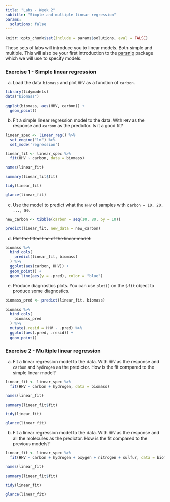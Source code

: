 ```yaml
---
title: "Labs - Week 2"
subtitle: "Simple and multiple linear regression"
params: 
  solutions: false
---
```


```r
knitr::opts_chunk$set(include = params$solutions, eval = FALSE)
```

These sets of labs will introduce you to linear models. Both simple and multiple. This will also be your first introduction to the [parsnip](https://parsnip.tidymodels.org/) package which we will use to specify models.

### Exercise 1 - Simple linear regression

a) Load the data `biomass` and plot `HHV` as a function of `carbon`. 

```r
library(tidymodels)
data("biomass")
```

```r
ggplot(biomass, aes(HHV, carbon)) +
  geom_point()
```

b) Fit a simple linear regression model to the data. With `HHV` as the response and `carbon` as the predictor. Is it a good fit?

```r
linear_spec <- linear_reg() %>%
  set_engine("lm") %>%
  set_mode('regression')

linear_fit <- linear_spec %>%
  fit(HHV ~ carbon, data = biomass)

names(linear_fit)

summary(linear_fit$fit)

tidy(linear_fit)

glance(linear_fit)
```

c) Use the model to predict what the `HHV` of samples with `carbon = 10, 20, ..., 80`.

```r
new_carbon <- tibble(carbon = seq(10, 80, by = 10))

predict(linear_fit, new_data = new_carbon)
```

d) ~~Plot the fitted line of the linear model.~~

```r
biomass %>%
  bind_cols(
    predict(linear_fit, biomass)
  ) %>%
  ggplot(aes(carbon, HHV)) +
  geom_point() +
  geom_line(aes(y = .pred), color = "blue")
```

e) Produce diagnostics plots. You can use `plot()` on the `$fit` object to produce some diagnostics.

```r
biomass_pred <- predict(linear_fit, biomass)

biomass %>%
  bind_cols(
    biomass_pred
  ) %>%
  mutate(.resid = HHV - .pred) %>%
  ggplot(aes(.pred, .resid)) +
  geom_point()
```

### Exercise 2 - Multiple linear regression

a) Fit a linear regression model to the data. With `HHV` as the response and `carbon` and `hydrogen` as the predictor. How is the fit compared to the simple linear model?

```r
linear_fit <- linear_spec %>%
  fit(HHV ~ carbon + hydrogen, data = biomass)

names(linear_fit)

summary(linear_fit$fit)

tidy(linear_fit)

glance(linear_fit)
```

b) Fit a linear regression model to the data. With `HHV` as the response and all the molecules as the predictor. How is the fit compared to the previous models?

```r
linear_fit <- linear_spec %>%
  fit(HHV ~ carbon + hydrogen + oxygen + nitrogen + sulfur, data = biomass)

names(linear_fit)

summary(linear_fit$fit)

tidy(linear_fit)

glance(linear_fit)
```
